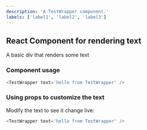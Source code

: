 ---
description: 'A TestWrapper component.'
labels: ['label1', 'label2', 'label3']
---


## React Component for rendering text

A basic div that renders some text

### Component usage

```js
<TestWrapper text='hello from TestWrapper' />
```

### Using props to customize the text

Modify the text to see it change live:

```js live
<TestWrapper text='hello from TestWrapper' />
```
